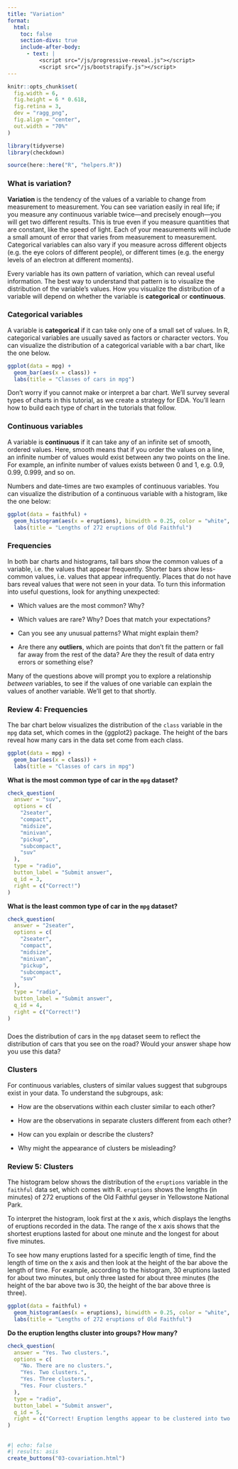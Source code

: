 ```yaml
---
title: "Variation"
format:
  html: 
    toc: false
    section-divs: true
    include-after-body: 
      - text: |
          <script src="/js/progressive-reveal.js"></script>
          <script src="/js/bootstrapify.js"></script>
---
```


```r
knitr::opts_chunk$set(
  fig.width = 6,
  fig.height = 6 * 0.618,
  fig.retina = 3,
  dev = "ragg_png",
  fig.align = "center",
  out.width = "70%"
)

library(tidyverse)
library(checkdown)

source(here::here("R", "helpers.R"))
```


### What is variation? {.no-hide}

**Variation** is the tendency of the values of a variable to change from measurement to measurement. You can see variation easily in real life; if you measure any continuous variable twice---and precisely enough---you will get two different results. This is true even if you measure quantities that are constant, like the speed of light. Each of your measurements will include a small amount of error that varies from measurement to measurement. Categorical variables can also vary if you measure across different objects (e.g. the eye colors of different people), or different times (e.g. the energy levels of an electron at different moments). 

Every variable has its own pattern of variation, which can reveal useful information. The best way to understand that pattern is to visualize the distribution of the variable's values. How you visualize the distribution of a variable will depend on whether the variable is **categorical** or **continuous**. 

### Categorical variables

A variable is **categorical** if it can take only one of a small set of values. In R, categorical variables are usually saved as factors or character vectors. You can visualize the distribution of a categorical variable with a bar chart, like the one below. 

```r
ggplot(data = mpg) +
  geom_bar(aes(x = class)) + 
  labs(title = "Classes of cars in mpg")
```

Don't worry if you cannot make or interpret a bar chart. We'll survey several types of charts in this tutorial, as we create a strategy for EDA. You'll learn how to build each type of chart in the tutorials that follow.

### Continuous variables

A variable is **continuous** if it can take any of an infinite set of smooth, ordered values. Here, smooth means that if you order the values on a line, an infinite number of values would exist between any two points on the line. For example, an infinite number of values exists between 0 and 1, e.g. 0.9, 0.99, 0.999, and so on. 

Numbers and date-times are two examples of continuous variables. You can visualize the distribution of a continuous variable with a histogram, like the one below:

```r
ggplot(data = faithful) +
  geom_histogram(aes(x = eruptions), binwidth = 0.25, color = "white", linewidth = 0.25) + 
  labs(title = "Lengths of 272 eruptions of Old Faithful")
```

### Frequencies

In both bar charts and histograms, tall bars show the common values of a variable, i.e. the values that appear frequently. Shorter bars show less-common values, i.e. values that appear infrequently. Places that do not have bars reveal values that were not seen in your data. To turn this information into useful questions, look for anything unexpected:

* Which values are the most common? Why?

* Which values are rare? Why? Does that match your expectations?

* Can you see any unusual patterns? What might explain them?

* Are there any **outliers**, which are points that don't fit the pattern or fall far away from the rest of the data? Are they the result of data entry errors or something else?

Many of the questions above will prompt you to explore a relationship *between* variables, to see if the values of one variable can explain the values of another variable. We'll get to that shortly.

### Review 4: Frequencies

The bar chart below visualizes the distribution of the `class` variable in the `mpg` data set, which comes in the {ggplot2} package. The height of the bars reveal how many cars in the data set come from each class. 

```r
ggplot(data = mpg) +
  geom_bar(aes(x = class)) + 
  labs(title = "Classes of cars in mpg")
```

::: {.callout-note appearance="simple" icon=false .question}

**What is the most common type of car in the `mpg` dataset?**

```r
check_question(
  answer = "suv", 
  options = c(
    "2seater",
    "compact",
    "midsize",
    "minivan",
    "pickup",
    "subcompact",
    "suv"
  ), 
  type = "radio", 
  button_label = "Submit answer", 
  q_id = 3,
  right = c("Correct!")
)
```
:::

::: {.callout-note appearance="simple" icon=false .question}

**What is the __least__ common type of car in the `mpg` dataset?**

```r
check_question(
  answer = "2seater", 
  options = c(
    "2seater",
    "compact",
    "midsize",
    "minivan",
    "pickup",
    "subcompact",
    "suv"
  ), 
  type = "radio", 
  button_label = "Submit answer", 
  q_id = 4,
  right = c("Correct!")
)
```
:::

###

Does the distribution of cars in the `mpg` dataset seem to reflect the distribution of cars that you see on the road? Would your answer shape how you use this data?

### Clusters

For continuous variables, clusters of similar values suggest that subgroups exist in your data. To understand the subgroups, ask:

* How are the observations within each cluster similar to each other?

* How are the observations in separate clusters different from each other?

* How can you explain or describe the clusters?

* Why might the appearance of clusters be misleading?


### Review 5: Clusters

The histogram below shows the distribution of the `eruptions` variable in the `faithful` data set, which comes with R. `eruptions` shows the lengths (in minutes) of 272 eruptions of the Old Faithful geyser in Yellowstone National Park.

To interpret the histogram, look first at the x axis, which displays the lengths of eruptions recorded in the data. The range of the x axis shows that the shortest eruptions lasted for about one minute and the longest for about five minutes. 

To see how many eruptions lasted for a specific length of time, find the length of time on the x axis and then look at the height of the bar above the length of time. For example, according to the histogram, 30 eruptions lasted for about two minutes, but only three lasted for about three minutes (the height of the bar above two is 30, the height of the bar above three is three).

```r
ggplot(data = faithful) +
  geom_histogram(aes(x = eruptions), binwidth = 0.25, color = "white", linewidth = 0.25) + 
  labs(title = "Lengths of 272 eruptions of Old Faithful")
```

::: {.callout-note appearance="simple" icon=false .question}

**Do the eruption lengths cluster into groups? How many?**

```r
check_question(
  answer = "Yes. Two clusters.", 
  options = c(
    "No. There are no clusters.",
    "Yes. Two clusters.",
    "Yes. Three clusters.",
    "Yes. Four clusters."
  ), 
  type = "radio", 
  button_label = "Submit answer", 
  q_id = 5,
  right = c("Correct! Eruption lengths appear to be clustered into two groups: there are short eruptions (of around 2 minutes) and long eruptions (4-5 minutes), but few eruptions in between.")
)
```
:::


##

```r
#| echo: false
#| results: asis
create_buttons("03-covariation.html")
```
